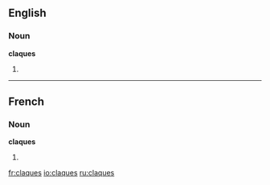 ==English==

===Noun===
'''claques'''

# {{plural of|[[claque]]}}

{{anagrams:en/acelqsu}}
----

==French==
===Noun===
'''claques'''
#{{plural of|claque|lang=French}}

[[fr:claques]]
[[io:claques]]
[[ru:claques]]